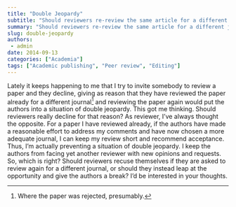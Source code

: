 ```yaml
---
title: "Double Jeopardy"
subtitle: "Should reviewers re-review the same article for a different journal?"
summary: "Should reviewers re-review the same article for a different journal?"
slug: double-jeopardy
authors:
 - admin
date: 2014-09-13
categories: ["Academia"]
tags: ["Academic publishing", "Peer review", "Editing"]
---
```


Lately it keeps happening to me that I try to invite somebody to review a paper and they decline, giving as reason that they have reviewed the paper already for a different journal[^1] and reviewing the paper again would put the authors into a situation of double jeopardy. This got me thinking. Should reviewers really decline for that reason? As reviewer, I've always thought the opposite. For a paper I have reviewed already, if the authors have made a reasonable effort to address my comments and have now chosen a more adequate journal, I can keep my review short and recommend acceptance. Thus, I'm actually preventing a situation of double jeopardy. I keep the authors from facing yet another reviewer with new opinions and requests. So, which is right? Should reviewers recuse themselves if they are asked to review again for a different journal, or should they instead leap at the opportunity and give the authors a break? I'd be interested in your thoughts.

[^1]: Where the paper was rejected, presumably.

